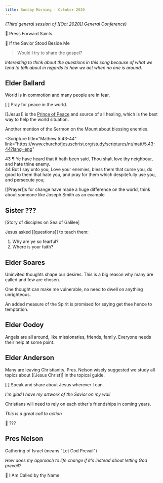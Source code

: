 ```yaml
---
title: Sunday Morning - October 2020
---
```


_(Third general session of [[Oct 2020]] General Conference)_

🎵 Press Forward Saints

🎵 If the Savior Stood Beside Me

> Would I try to share the gospel?

_Interesting to think about the questions in this song because of what we tend to talk about in regards to how we act when no one is around._

## Elder Ballard

World is in commotion and many people are in fear.

[ ] Pray for peace in the world.

[[Jesus]] is the [Prince of Peace](https://www.youtube.com/watch?v=Ly9xk59Qkfc) and source of all healing, which is the best way to help the world situation.

Another mention of the Sermon on the Mount about blessing enemies.

<Scripture
  title="Mathew 5:43-44"
  link="https://www.churchofjesuschrist.org/study/scriptures/nt/matt/5.43-44?lang=eng"
>
  43 ¶ Ye have heard that it hath been said, Thou shalt love thy neighbour, and hate thine enemy.
  <br />
  44 But I say unto you, Love your enemies, bless them that curse you, do good to them that hate
  you, and pray for them which despitefully use you, and persecute you;
</Scripture>

[[Prayer]]s for change have made a huge difference on the world, think about someone like Joseph Smith as an example

## Sister ???

[Story of disciples on Sea of Galilee]

Jesus asked [[questions]] to teach them:

1. Why are ye so fearful?
2. Where is your faith?

## Elder Soares

Uninvited thoughts shape our desires. This is a big reason why many are called and few are chosen.

One thought can make me vulnerable, no need to dwell on anything unrighteous.

An added measure of the Spirit is promised for saying get thee hence to temptation.

## Elder Godoy

Angels are all around, like missionaries, friends, family. Everyone needs their help at some point.

## Elder Anderson

Many are leaving Christianity. Pres. Nelson wisely suggested we study all topics about [[Jesus Christ]] in the topical guide.

[ ] Speak and share about Jesus wherever I can.

_I'm glad I have my artwork of the Savior on my wall_

Christians will need to rely on each other's friendships in coming years.

_This is a great call to action_

🎵 ???

## Pres Nelson

Gathering of Israel (means "Let God Prevail")

_How does my approach to life change if it's instead about letting God prevail?_

🎵 I Am Called by thy Name
